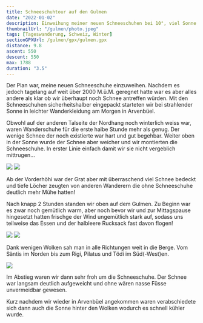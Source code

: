 ```yaml
---
title: Schneeschuhtour auf den Gulmen
date: "2022-01-02"
description: Einweihung meiner neuen Schneeschuhen bei 10°, viel Sonne und eher wenig Schnee
thumbnailUrl: "/gulmen/photo.jpeg"
tags: [Tageswanderung, Schweiz, Winter]
sectionGPXUrl: /gulmen/gpx/gulmen.gpx
distance: 9.8
ascent: 550
descent: 550
max: 1788
duration: "3.5"
---
```


Der Plan war, meine neuen Schneeschuhe einzuweihen. Nachdem es jedoch tagelang auf weit über 2000 M.ü.M. geregnet hatte war es aber alles andere als klar ob wir überhaupt noch Schnee antreffen würden. Mit den Schneeschuhen sicherheitshalber eingepackt starteten wir bei strahlender Sonne in leichter Wanderkleidung am Morgen in Arvenbüel.

Obwohl auf der anderen Talseite der Nordhang noch winterlich weiss war, waren Wanderschuhe für die erste halbe Stunde mehr als genug. Der wenige Schnee der noch existierte war hart und gut begehbar. Weiter oben in der Sonne wurde der Schnee aber weicher und wir montierten die Schneeschuhe. In erster Linie einfach damit wir sie nicht vergeblich mittrugen...

<Img src="/gulmen/photo.jpeg" d="Auf der anderen Seite des Walensees waren die Nordhänge noch voll schneebedeckt!"/>

<Img src="/gulmen/photo-2.jpeg" d="Schneeschuhe sind montiert!"/>

Ab der Vorderhöhi war der Grat aber mit überraschend viel Schnee bedeckt und tiefe Löcher zeugten von anderen Wanderern die ohne Schneeschuhe deutlich mehr Mühe hatten! 

Nach knapp 2 Stunden standen wir oben auf dem Gulmen. Zu Beginn war es zwar noch gemütlich warm, aber noch bevor wir und zur Mittagspause hingesetzt hatten frischge der Wind ungemütlich stark auf, sodass uns teilweise das Essen und der halbleere Rucksack fast davon flogen!

<Img src="/gulmen/photo-4.jpeg" d="Panoramasicht mit Säntis links und der Hinterseite der Churfirsten rechts"/>

<Img src="/gulmen/photo-5.jpeg" d="Sonnig, aber windiger Mittagsplatz."/>


Dank wenigen Wolken sah man in alle Richtungen weit in die Berge. Vom Säntis im Norden bis zum Rigi, Pilatus und Tödi im Süd(-West)en.

<Img src="/gulmen/photo-6.jpeg" d="Sturm-Frisur mit dem Säntis im Hintergrund"/>


Im Abstieg waren wir dann sehr froh um die Schneeschuhe. Der Schnee war langsam deutlich aufgeweicht und ohne wären nasse Füsse unvermeidbar gewesen.

Kurz nachdem wir wieder in Arvenbüel angekommen waren verabschiedete sich dann auch die Sonne hinter den Wolken wodurch es schnell kühler wurde.